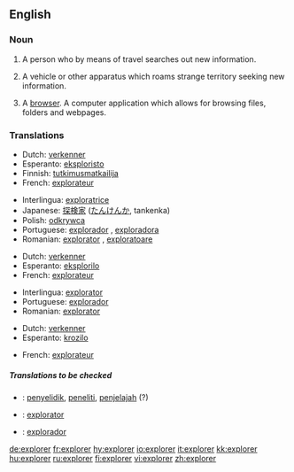 ==English==

===Noun===
{{en-noun}}

# A person who by means of travel searches out new information.
# {{rfd-redundant}} A vehicle or other apparatus which roams strange territory seeking new information.
# {{rfd-redundant}} {{rfv-sense}} {{internet}} A [[browser]].  A computer application which allows for browsing files, folders and webpages.

===Translations===
{{rfc-level|Translations at L3+ (AutoFormat would have corrected level of Translations)}}
{{trans-top|a person}}
*Dutch: [[verkenner]] {{m}}
*Esperanto: [[eksploristo]]
*Finnish: [[tutkimusmatkailija]]
*French: [[explorateur]] {{m}}
{{trans-mid}}
*Interlingua: [[exploratrice]] {{f}}
*Japanese: [[探検家]] ([[たんけんか]], tankenka)
*Polish: [[odkrywca]] {{m}}
*Portuguese: [[explorador]] {{m}}, [[exploradora]] {{f}}
*Romanian: [[explorator]] {{m}}, [[exploratoare]] {{f}}
{{trans-bottom}}

{{trans-top|a vehicle or other apparatus}}
*Dutch: [[verkenner]] {{m}}
*Esperanto: [[eksplorilo]]
*French: [[explorateur]] {{m}}
{{trans-mid}}
*Interlingua: [[explorator]]
*Portuguese: [[explorador]] {{m}}
*Romanian: [[explorator]] {{m}}
{{trans-bottom}}

{{trans-top|a computer application}}
*Dutch: [[verkenner]] {{m}}
*Esperanto: [[krozilo]]
{{trans-mid}}
*French: [[explorateur]] {{m}}
{{trans-bottom}}

=====Translations to be checked=====
{{checktrans}}
*{{ttbc|Indonesian}}: [[selidik|penyelidik]], [[teliti|peneliti]], [[jelajah|penjelajah]] (?)
*{{ttbc|Interlingua}}: [[explorator]] {{m}}
*{{ttbc|Spanish}}: [[explorador]]

[[de:explorer]]
[[fr:explorer]]
[[hy:explorer]]
[[io:explorer]]
[[it:explorer]]
[[kk:explorer]]
[[hu:explorer]]
[[ru:explorer]]
[[fi:explorer]]
[[vi:explorer]]
[[zh:explorer]]